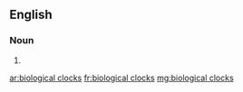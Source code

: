 ==English==

===Noun===
{{head|en|noun plural form}}

# {{plural of|biological clock|lang=en}}

[[ar:biological clocks]]
[[fr:biological clocks]]
[[mg:biological clocks]]